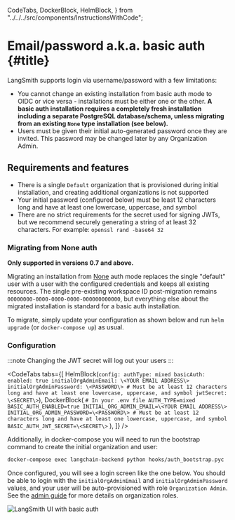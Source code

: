   CodeTabs,
  DockerBlock,
  HelmBlock,
} from "../../../src/components/InstructionsWithCode";

# Email/password a.k.a. basic auth {#title}

LangSmith supports login via username/password with a few limitations:

- You cannot change an existing installation from basic auth mode to OIDC or vice versa - installations must be either one or the other. **A basic auth installation requires a completely fresh installation including a separate PostgreSQL database/schema, unless migrating from an existing `None` type installation (see below).**
- Users must be given their initial auto-generated password once they are invited. This password may be changed later by any Organization Admin.

## Requirements and features

- There is a single `Default` organization that is provisioned during initial installation, and creating additional organizations is not supported
- Your initial password (configured below) must be least 12 characters long and have at least one lowercase, uppercase, and symbol
- There are no strict requirements for the secret used for signing JWTs, but we recommend securely generating a string of at least 32 characters. For example: `openssl rand -base64 32`

### Migrating from None auth

**Only supported in versions 0.7 and above.**

Migrating an installation from [None](/reference/authentication_authorization/authentication_methods.mdx#none) auth mode replaces the single "default" user with a user with the configured credentials and keeps all existing resources.
The single pre-existing workspace ID post-migration remains `00000000-0000-0000-0000-000000000000`, but everything else about the migrated installation is standard for a basic auth installation.

To migrate, simply update your configuration as shown below and run `helm upgrade` (or `docker-compose up`) as usual.

### Configuration

:::note
Changing the JWT secret will log out your users
:::

<CodeTabs
  tabs={[
    HelmBlock(`config:
  authType: mixed
  basicAuth:
    enabled: true
    initialOrgAdminEmail: \<YOUR EMAIL ADDRESS\>
    initialOrgAdminPassword: \<PASSWORD\> # Must be at least 12 characters long and have at least one lowercase, uppercase, and symbol
    jwtSecret: \<SECRET\>`),
    DockerBlock(
      `# In your .env file
AUTH_TYPE=mixed
BASIC_AUTH_ENABLED=true
INITIAL_ORG_ADMIN_EMAIL=\<YOUR EMAIL ADDRESS\>
INITIAL_ORG_ADMIN_PASSWORD=\<PASSWORD\> # Must be at least 12 characters long and have at least one lowercase, uppercase, and symbol
BASIC_AUTH_JWT_SECRET=\<SECRET\>`
    ),
  ]}
/>

Additionally, in docker-compose you will need to run the bootstrap command to create the initial organization and user:

```bash
docker-compose exec langchain-backend python hooks/auth_bootstrap.pyc
```

Once configured, you will see a login screen like the one below. You should be able to login with the `initialOrgAdminEmail` and `initialOrgAdminPassword` values, and your user will be auto-provisioned with role `Organization Admin`. See the [admin guide](../../administration/concepts#organization-roles) for more details on organization roles.

![LangSmith UI with basic auth](../static/langsmith_ui_basic_auth.png)
